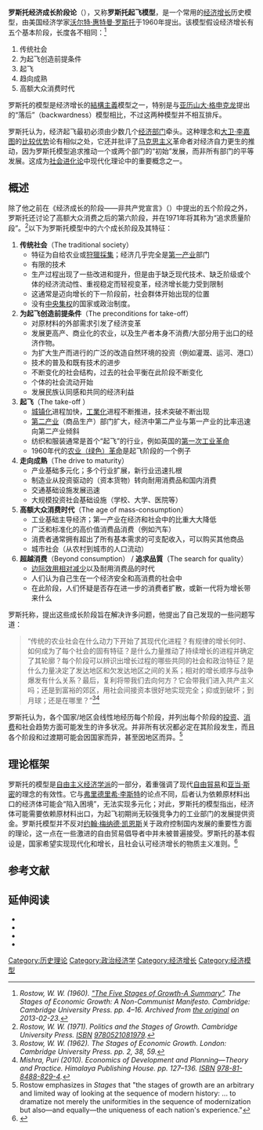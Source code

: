 {{NoteTA
|G1=Economics
}}
'''罗斯托经济成长阶段论'''（{{Lang-en|Rostow's stages of growth}}），又称'''罗斯托起飞模型'''，是一个常用的[[经济增长|经济增长]]历史模型，由美国经济学家[[沃尔特·惠特曼·罗斯托|沃尔特·惠特曼·罗斯托]]于1960年提出。该模型假设经济增长有五个基本阶段，长度各不相同：<ref name="mth"><cite class="citation book">Rostow, W. W. (1960). [https://web.archive.org/web/20130223023302/http://www.mtholyoke.edu/acad/intrel/ipe/rostow.htm "The Five Stages of Growth-A Summary"]. ''The Stages of Economic Growth: A Non-Communist Manifesto''. Cambridge: Cambridge University Press. pp. 4–16. Archived from [http://www.mtholyoke.edu/acad/intrel/ipe/rostow.htm the original] on 2013-02-23.</cite></ref> 

# 传统社会 
# 为起飞创造前提条件 
# 起飞 
# 趋向成熟 
# 高额大众消费时代 

罗斯托的模型是经济增长的[[結構主義|結構主義]]模型之一，特别是与[[亚历山大·格申克龙|亚历山大·格申克龙]]提出的“落后”（backwardness）模型相比，不过这两种模型并不相互排斥。 

罗斯托认为，经济起飞最初必须由少数几个[[经济部门|经济部门]]牵头。这种理念和[[大卫·李嘉图|大卫·李嘉图]]的[[比较优势|比较优势]]论有相似之处，它还并批评了[[马克思主义|马克思主义]]革命者对经济自力更生的推动，因为罗斯托模型追求推动一个或两个部门的“初始”发展，而非所有部门的平等发展。这成为[[社會演化|社会进化论]]中现代化理论中的重要概念之一。 

== 概述 ==
除了他之前在《经济成长的阶段——非共产党宣言》（{{Lang|en|''The Stages of Economic Growth: A Non-Communist Manifesto''}}）中提出的五个阶段之外，罗斯托还讨论了高额大众消费之后的第六阶段，并在1971年将其称为“追求质量阶段”。<ref name="Politics"><cite class="citation book">Rostow, W. W. (1971). ''Politics and the Stages of Growth''. Cambridge University Press. [[International_Standard_Book_Number|ISBN]] [[Special:BookSources/9780521081979|<bdi>9780521081979</bdi>]].</cite><templatestyles src="Module:Citation/CS1/styles.css"></templatestyles></ref>以下为罗斯托模型中的六个成长阶段及其特征： 

# '''传统社会'''（The traditional society） 
#* 特征为自给农业或[[狩獵採集|狩獵採集]]；经济几乎完全是[[第一产业|第一产业]]部门 
#* 有限的技术 
#* 生产过程出现了一些改进和提升，但是由于缺乏现代技术、缺乏阶级或个体的经济流动性、重视稳定而轻视变革，经济增长能力受到限制 
#* 这通常是迈向增长的下一阶段前，社会群体开始出现的位置 
#* 没有[[中央集权|中央集权]]的国家或政治制度。 
# '''为起飞创造前提条件'''（The preconditions for take-off） 
#* 对原材料的外部需求引发了经济变革 
#* 发展更高产、商业化的农业，以及生产者本身不消费/大部分用于出口的经济作物。 
#* 为扩大生产而进行的广泛的改造自然环境的投资（例如灌溉、运河、港口） 
#* 技术的普及和既有技术的进步 
#* 不断变化的社会结构，过去的社会平衡在此阶段不断变化 
#* 个体的社会流动开始 
#* 发展民族认同感和共同的经济利益 
# '''起飞'''（The take-off ） 
#* [[城镇化|城镇化]]进程加快，[[工業化|工業化]]进程不断推进，技术突破不断出现 
#* [[第二产业|第二产业]]（商品生产）部门扩大，经济中第二产业与第一产业的比率迅速向第二产业倾斜 
#* 纺织和服装通常是首个“起飞”的行业，例如英国的[[第一次工业革命|第一次工业革命]] 
#* 1960年代的[[绿色革命|农业（绿色）革命]]是起飞阶段的一个例子 
# '''走向成熟'''（The drive to maturity） 
#* 产业基础多元化；多个行业扩展，新行业迅速扎根 
#* 制造业从投资驱动的（资本货物）转向耐用消费品和国内消费 
#* 交通基础设施发展迅速 
#* 大规模投资社会基础设施（学校、大学、医院等） 
# '''高额大众消费时代'''（The age of mass-consumption） 
#* 工业基础主导经济；第一产业在经济和社会中的比重大大降低 
#* 广泛和标准化的高价值消费品消费（例如汽车） 
#* 消费者通常拥有超出了所有基本需求的可支配收入，可以购买其他商品 
#* 城市社会（从农村到城市的人口流动） 
# '''超越消费'''（Beyond consumption） / '''追求品質'''（The search for quality） 
#* [[边际效用递减|边际效用相对减少]]以及耐用消费品的时代 
#* 人们认为自己生在一个经济安全和高消费的社会中 
#* 在此阶段，人们怀疑是否存在进一步的消费者扩散，或新一代将为增长带来什么 

罗斯托称，提出这些成长阶段旨在解决许多问题，他提出了自己发现的一些问题写道： <blockquote> “传统的农业社会在什么动力下开始了其现代化进程？有规律的增长何时、如何成为了每个社会的固有特征？是什么力量推动了持续增长的进程并确定了其轮廓？每个阶段可以辨识出增长过程的哪些共同的社会和政治特征？是什么力量决定了发达地区和欠发达地区之间的关系；相对的增长顺序与战争爆发有什么关系？最后，复利将带我们去向何方？它会带我们进入共产主义吗；还是到富裕的郊区，用社会间接资本很好地实现完全；抑或到破坏；到月球；还是在哪里？”<ref name="WWR"><cite class="citation book">Rostow, W. W. (1962). ''The Stages of Economic Growth''. London: Cambridge University Press. pp. 2, 38, 59.</cite><templatestyles src="Module:Citation/CS1/styles.css"></templatestyles></ref><ref name="MP"><cite class="citation book">Mishra, Puri (2010). ''Economics of Development and Planning—Theory and Practice''. Himalaya Publishing House. pp. 127–136. [[International_Standard_Book_Number|ISBN]] [[Special:BookSources/978-81-8488-829-4|<bdi>978-81-8488-829-4</bdi>]].</cite><templatestyles src="Module:Citation/CS1/styles.css"></templatestyles></ref> </blockquote> 罗斯托认为，各个国家/地区会线性地经历每个阶段，并列出每个阶段的[[投资|投资]]、[[消费|消费]]和社会趋势方面可能发生的许多状况。并非所有状况都必定在其阶段发生，而且各个阶段和过渡期可能会因国家而异，甚至因地区而异。<ref>Rostow emphasizes in ''Stages'' that "the stages of growth are an arbitrary and limited way of looking at the sequence of modern history: ... to dramatize not merely the uniformities in the sequence of modernization but also—and equally—the uniqueness of each nation's experience."</ref>

== 理论框架 ==
罗斯托的模型是[[經濟自由主義|自由主义经济学派]]的一部分，着重强调了现代[[自由貿易|自由貿易]]和[[亚当·斯密|亚当·斯密]]的理念的有效性。它与[[弗里德里希·李斯特|弗里德里希·李斯特]]的论点不同，后者认为依赖原材料出口的经济体可能会“陷入困境”，无法实现多元化；对此，罗斯托的模型指出，经济体可能需要依赖原材料出口，为起飞初期尚无较强竞争力的工业部门的发展提供资金。罗斯托模型并不反对[[约翰·梅纳德·凯恩斯|约翰·梅纳德·凯恩斯]]关于政府控制国内发展的重要性方面的理论，这一点在一些激进的自由贸易倡导者中并未被普遍接受。罗斯托的基本假设是，国家希望实现现代化和增长，且社会认可经济增长的物质主义准则。<ref>{{Cite web|title=Rostow's Stages of Development vs. Self- Sufficiency|url=http://www.lewishistoricalsociety.com/wiki/tiki-print_article.php?articleId=66|accessdate=2014-03-15|date=4 January 2011|publisher=Lewis historical society}}</ref>

== 参考文献 ==
{{Reflist|30em}}

== 延伸阅读 ==
* {{cite book |first=W. W. |last=Rostow |title=The Stages of Economic Growth: A Non-Communist Manifesto |url=https://archive.org/details/stagesofeconomic00rost |url-access=registration |location= |publisher=Cambridge University Press |year=1960 |isbn= }}
* {{cite journal |first=P. |last=Baran |first2=E. J. |last2=Hobsbawm |title=The Stages of Economic Growth |url=https://archive.org/details/sim_kyklos_1961_14_2/page/234 |journal=[[Kyklos_(journal)|Kyklos]] |volume=14 |issue=2 |pages=234–242 |year=1961 |doi=10.1111/j.1467-6435.1961.tb02455.x }}
* {{cite book |first=Diana |last=Hunt |chapter=Rostow of the Stages of Growth |title=Economic Theories of Development: An Analysis of Competing Paradigms |location=New York |publisher=Harvester Wheatsheaf |year=1989 |isbn=978-0-7450-0237-8 |pages=95–101 |chapterurl=https://books.google.com/books?id=ocO-QgAACAAJ&pg=PA95 }}
* {{cite book |first=Gerald M. |last=Meier |title=Leading Issues in Economic Development |chapter=Sequence of Stages |pages=69–72 |location=New York |publisher=Oxford University Press |year=1989 |edition=Fifth |isbn=978-0-19-505572-6 |chapterurl=https://books.google.com/books?id=vve4AAAAIAAJ&pg=PA69 }}

[[Category:历史理论|Category:历史理论]]
[[Category:政治经济学|Category:政治经济学]]
[[Category:经济增长|Category:经济增长]]
[[Category:经济模型|Category:经济模型]]